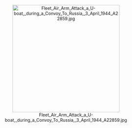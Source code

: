 <center>
[[File:Fleet_Air_Arm_Attack_a_U-boat,_during_a_Convoy_To_Russia,_3_April_1944_A22859.jpg|350px]]
</center>
<small>

</small>